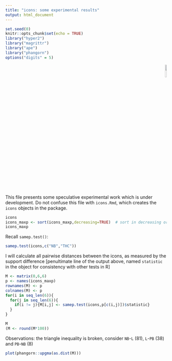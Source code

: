 ```yaml
---
title: "icons: some experimental results"
output: html_document
---
```


```r
set.seed(0)
knitr::opts_chunk$set(echo = TRUE)
library("hyper2")
library("magrittr")
library("ape")
library("phangorn")
options("digits" = 5)
```

<p style="text-align: right;">
![](`r system.file("help/figures/hyper2.png", package = "hyper2")`){width=10%}
</p>


This file presents some speculative experimental work which is under
development.  Do not confuse this file with `icons.Rmd`, which creates
the `icons` objects in the package.


```r
icons
icons_maxp <- sort(icons_maxp,decreasing=TRUE)  # sort in decreasing order
icons_maxp
```

Recall `samep.test()`:


```r
samep.test(icons,c("NB","THC"))
```

I will calculate all pairwise distances between the icons, as measured
by the support difference [penultimate line of the output above, named
`statistic` in the object for consistency with other tests in R]


```r
M <- matrix(0,6,6)
p <- names(icons_maxp)
rownames(M) <- p
colnames(M) <- p
for(i in seq_len(6)){
  for(j in seq_len(6)){
    if(i != j){M[i,j] <- samep.test(icons,p[c(i,j)])$statistic}
  }
}
```


```r
M
(M <- round(M*100))
```


Observations: the triangle inequality is broken, consider `NB`-`L`
(81), `L`-`PB` (38) and `PB`-`NB` (8)


```r
plot(phangorn::upgma(as.dist(M)))
```


